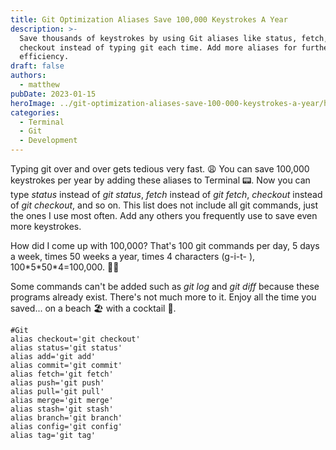 ```yaml
---
title: Git Optimization Aliases Save 100,000 Keystrokes A Year
description: >-
  Save thousands of keystrokes by using Git aliases like status, fetch, and
  checkout instead of typing git each time. Add more aliases for further
  efficiency.
draft: false
authors:
  - matthew
pubDate: 2023-01-15
heroImage: ../git-optimization-aliases-save-100-000-keystrokes-a-year/heroImage.webp
categories:
  - Terminal
  - Git
  - Development
---
```

Typing git over and over gets tedious very fast. 😩 You can save 100,000 keystrokes per year by adding these aliases to Terminal 📟. Now you can type *status* instead of *git status*, *fetch* instead of *git fetch*, *checkout* instead of *git checkout*, and so on. This list does not include all git commands, just the ones I use most often. Add any others you frequently use to save even more keystrokes.

How did I come up with 100,000? That's 100 git commands per day, 5 days a week, times 50 weeks a year, times 4 characters (g-i-t- ), 100\*5\*50\*4=100,000. 👨‍🏫

Some commands can't be added such as *git log* and *git diff* because these programs already exist. There's not much more to it. Enjoy all the time you saved... on a beach 🏖️ with a cocktail 🍹.

```
#Git
alias checkout='git checkout'
alias status='git status'
alias add='git add'
alias commit='git commit'
alias fetch='git fetch'
alias push='git push'
alias pull='git pull'
alias merge='git merge'
alias stash='git stash'
alias branch='git branch'
alias config='git config'
alias tag='git tag'
```